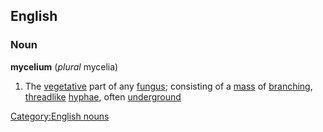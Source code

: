 ==English==
===Noun===
{{wikipedia}}
'''mycelium'''  (''plural'' mycelia)
#The [[vegetative]] part of any [[fungus]]; consisting of a [[mass]] of [[branching]], [[thread]]like [[hyphae]], often [[underground]]
[[Category:English nouns]]